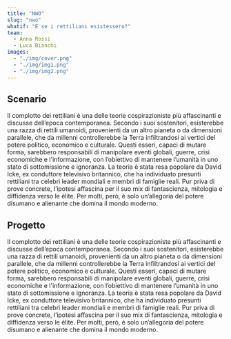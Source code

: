 ```yaml
---
title: "NWO"
slug: "nwo"
whatif: "E se i rettiliani esistessero?"
team:
  - Anna Rossi
  - Luca Bianchi
images:
  - "./img/cover.png"
  - "./img/img1.png"
  - "./img/img2.png"
---
```



## Scenario

Il complotto dei rettiliani è una delle teorie cospirazioniste più affascinanti e discusse dell’epoca contemporanea.
Secondo i suoi sostenitori, esisterebbe una razza di rettili umanoidi, provenienti da un altro pianeta o da dimensioni parallele, che da millenni controllerebbe la Terra infiltrandosi ai vertici del potere politico, economico e culturale. Questi esseri, capaci di mutare forma, sarebbero responsabili di manipolare eventi globali, guerre, crisi economiche e l'informazione, con l’obiettivo di mantenere l’umanità in uno stato di sottomissione e ignoranza.
La teoria è stata resa popolare da David Icke, ex conduttore televisivo britannico, che ha individuato presunti rettiliani tra celebri leader mondiali e membri di famiglie reali. Pur priva di prove concrete, l’ipotesi affascina per il suo mix di fantascienza, mitologia e diffidenza verso le élite. Per molti, però, è solo un’allegoria del potere disumano e alienante che domina il mondo moderno.

<OptimizedImage src="./img/cover.png" alt="Cover" />

## Progetto
Il complotto dei rettiliani è una delle teorie cospirazioniste più affascinanti e discusse dell’epoca contemporanea.
Secondo i suoi sostenitori, esisterebbe una razza di rettili umanoidi, provenienti da un altro pianeta o da dimensioni parallele, che da millenni controllerebbe la Terra infiltrandosi ai vertici del potere politico, economico e culturale. Questi esseri, capaci di mutare forma, sarebbero responsabili di manipolare eventi globali, guerre, crisi economiche e l'informazione, con l’obiettivo di mantenere l’umanità in uno stato di sottomissione e ignoranza.
La teoria è stata resa popolare da David Icke, ex conduttore televisivo britannico, che ha individuato presunti rettiliani tra celebri leader mondiali e membri di famiglie reali. Pur priva di prove concrete, l’ipotesi affascina per il suo mix di fantascienza, mitologia e diffidenza verso le élite. Per molti, però, è solo un’allegoria del potere disumano e alienante che domina il mondo moderno.

<OptimizedImage src="./img/cover.png" alt="Cover" />


